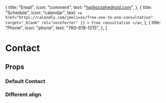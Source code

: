 

  {
    title: "Email",
    icon: "comment",
    text: "hq@octahedroid.com",
  },
  {
    title: "Schedule",
    icon: "calendar",
    text: `<a
              href="https://calendly.com/jmolivas/free-one-to-one-consultation"
              target="_blank"
              rel="noreferrer"
              }}
            >
              Free consultation
            </a>`,
  },
  {
    title: "Phone",
    icon: "phone",
    text: "760-618-1215",
  },
]

<Meta title='components/Contact' component={Contact} />

# Contact

## Props

<ArgsTable of={Contact} />

### Default Contact

<Canvas>
  <Story name='Default'>
    <Contact
      title='Tell us about your project. And we will contact you promptly to discuss next
        steps.'
    >
      <Contact.Grid contactInfo={contactInfo} />
    </Contact>
  </Story>
</Canvas>

### Different align

<Canvas>
  <Story name='Different Align'>
    <Contact
      title='Tell us about your project. And we will contact you promptly to discuss next
        steps.'
      align='left'
    >
      <Contact.Grid align='left' contactInfo={contactInfo} />
    </Contact>
  </Story>
</Canvas>
